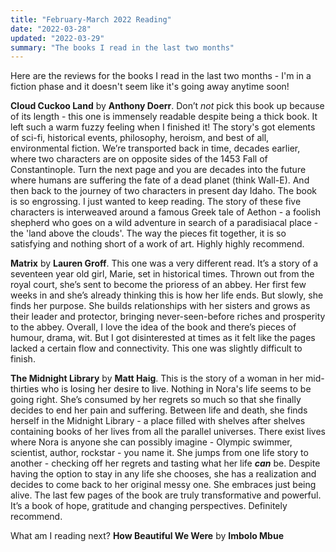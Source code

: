 ```yaml
---
title: "February-March 2022 Reading"
date: "2022-03-28"
updated: "2022-03-29"
summary: "The books I read in the last two months"
---
```


Here are the reviews for the books I read in the last two months - I'm in a fiction phase and it doesn't seem like it's going away anytime soon!

**Cloud Cuckoo Land** by **Anthony Doerr**. Don’t _not_ pick this book up because of its length -
this one is immensely readable despite being a thick book. It left such a warm fuzzy feeling when I finished it!
The story's got elements of sci-fi, historical events, philosophy, heroism, and best of all, environmental fiction.
We’re transported back in time, decades earlier, where two characters are on opposite sides of the 1453 Fall
of Constantinople. Turn the next page and you are decades into the future where humans are suffering the fate
of a dead planet (think Wall-E). And then back to the journey of two characters in present day Idaho.
The book is so engrossing. I just wanted to keep reading. The story of these five characters is interweaved
around a famous Greek tale of Aethon - a foolish shepherd who goes on a wild adventure in search of a paradisiacal place - the 'land above the clouds'.
The way the pieces fit together, it is so satisfying and nothing short of a work of art. Highly highly recommend.

**Matrix** by **Lauren Groff**. This one was a very different read. It’s a story of a seventeen year old girl,
Marie, set in historical times. Thrown out from the royal court, she’s sent to become the prioress of an abbey.
Her first few weeks in and she’s already thinking this is how her life ends. But slowly, she finds her purpose.
She builds relationships with her sisters and grows as their leader and protector, bringing never-seen-before riches and prosperity to the abbey.
Overall, I love
the idea of the book and there’s pieces of humour, drama, wit. But I got disinterested at times as it felt
like the pages lacked a certain flow and connectivity. This one was slightly difficult to finish.

**The Midnight Library** by **Matt Haig**. This is the story of a woman in her mid-thirties who is
losing her desire to live. Nothing in Nora's life seems to be going right. She’s consumed by her
regrets so much so that she finally decides to end her pain and suffering. Between life and death, she
finds herself in the Midnight Library - a place filled with shelves after shelves containing books of her
lives from all the parallel universes. There exist lives where Nora is anyone she can possibly imagine -
Olympic swimmer, scientist, author, rockstar - you name it. She jumps from one life story to another - checking off her
regrets and tasting what her life _**can**_ be. Despite having the option to stay in any life she chooses, she
has a realization and decides to come back to her original messy one. She embraces just being alive. The last
few pages of the book are truly transformative and powerful. It’s a book of hope, gratitude and changing perspectives.
Definitely recommend.

What am I reading next? **How Beautiful We Were** by **Imbolo Mbue**
